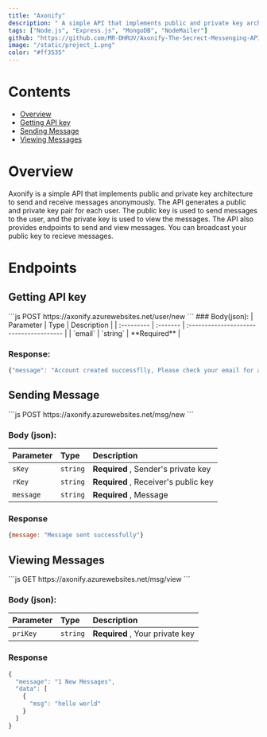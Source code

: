 ```yaml
---
title: "Axonify"
description: " A simple API that implements public and private key architecture to send and receive messages anonymously." 
tags: ["Node.js", "Express.js", "MongoDB", "NodeMailer"]
github: "https://github.com/MR-DHRUV/Axonify-The-Secrect-Messenging-API"
image: "/static/project_1.png"
color: "#ff3535"
---
```


# Contents
- [Overview](#overview)
- [Getting API key](#getting-api-key)
- [Sending Message](#sending-message)
- [Viewing Messages](#viewing-messages)


# Overview
Axonify is a simple API that implements public and private key architecture to send and receive messages anonymously. The API generates a public and private key pair for each user. The public key is used to send messages to the user, and the private key is used to view the messages. The API also provides endpoints to send and view messages. You can broadcast your public key to recieve messages.

# Endpoints
## Getting API key
<div className="mb-3" />
```js
POST https://axonify.azurewebsites.net/user/new
```
### Body(json):
| Parameter  | Type     | Description                           |
| :--------- | :------- | :-------------------------------------- |
| `email`    | `string` | **Required**               |

### Response:
```javascript 
{"message": "Account created successflly, Please check your email for api key" }
```




## Sending Message
<div className="mb-3" />
```js
  POST https://axonify.azurewebsites.net/msg/new
```

### Body (json):
| Parameter  | Type     | Description                             |
| :--------- | :------- | :-------------------------------------- |
| `sKey`     | `string` | **Required** , Sender's private key | 
| `rKey`     | `string` | **Required** , Receiver's public key|
| `message`    | `string` | **Required** , Message                |

### Response
```javascript
{message: "Message sent successfully"}
```

## Viewing Messages
<div className="mb-3" />
```js
  GET https://axonify.azurewebsites.net/msg/view
```

### Body (json):
| Parameter  | Type     | Description                             |
| :--------- | :------- | :-------------------------------------- |
| `priKey`     | `string` | **Required** , Your private key | 


### Response
```javascript
{
  "message": "1 New Messages",
  "data": [
    {
      "msg": "hello world"
    }
  ]
}
```



